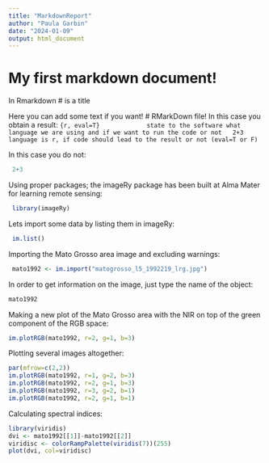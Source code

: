 ```yaml
---
title: "MarkdownReport"
author: "Paula Garbin"
date: "2024-01-09"
output: html_document
---
```


# My first markdown document!            
 In Rmarkdown # is a title 

Here you can add some text if you want! 
# RMarkDown file!
In this case you obtain a result:
```{r, eval=T}             state to the software what language we are using and if we want to run the code or not 
 2+3                       language is r, if code should lead to the result or not (eval=T or F)
```

In this case you do not:
```r
 2+3                     
```

Using proper packages; the imageRy package has been built at Alma Mater for learning remote sensing:
```r
 library(imageRy)                   
```

Lets import some data by listing them in imageRy:
```r
 im.list()                   
```

Importing the Mato Grosso area image and excluding warnings: 
```r
 mato1992 <- im.import("matogrosso_l5_1992219_lrg.jpg")                  
```

In order to get information on the image, just type the name of the object: 
```r
mato1992                  
```

Making a new plot of the Mato Grosso area with the NIR on top of the green component of 
the RGB space: 
```r
im.plotRGB(mato1992, r=2, g=1, b=3)                 
```

Plotting several images altogether: 
```r
par(mfrow=c(2,2))
im.plotRGB(mato1992, r=1, g=2, b=3) 
im.plotRGB(mato1992, r=2, g=1, b=3)
im.plotRGB(mato1992, r=3, g=2, b=1) 
im.plotRGB(mato1992, r=2, g=1, b=1) 
```

Calculating spectral indices:
```r
library(viridis)
dvi <- mato1992[[1]]-mato1992[[2]]
viridisc <- colorRampPalette(viridis(7))(255)
plot(dvi, col=viridisc)
```


